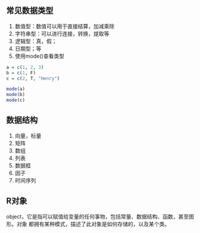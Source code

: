 ## 常见数据类型
1. 数值型：数值可以用于直接结算，加减乘除
2. 字符串型：可以进行连接，转换，提取等
3. 逻辑型：真，假；
4. 日期型；等
5. 使用mode()查看类型
```r
a = c(1, 2, 3)
b = c(1, F)
c = c(2, T, "Henry")

mode(a)
mode(b)
mode(c)
```


## 数据结构
1. 向量，标量
2. 矩阵
3. 数组
4. 列表
5. 数据框
6. 因子
7. 时间序列

## R对象
object，它是指可以赋值给变量的任何事物，包括常量、数据结构、函数，甚至图形。对象
都拥有某种模式，描述了此对象是如何存储的，以及某个类。
